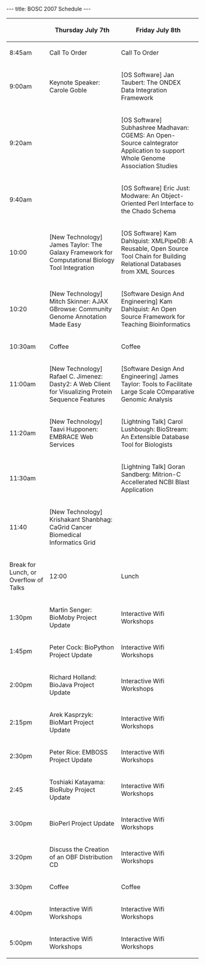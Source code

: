 ---
title: BOSC 2007 Schedule
---

{| border="1" cellspacing="0" cellpadding="10" align="center"
! &nbsp;
! Thursday July 7th
! Friday July 8th
|- 
| 8:45am
| Call To Order
| Call To Order
|- 
| 9:00am
| Keynote Speaker: Carole Goble
| [OS Software] Jan Taubert: The ONDEX Data Integration Framework
|- 
| 9:20am
| &nbsp;
| [OS Software] Subhashree Madhavan: CGEMS: An Open-Source caIntegrator Application to support Whole Genome Association Studies
|- 
| 9:40am
| &nbsp;
| [OS Software] Eric Just: Modware: An Object-Oriented Perl Interface to the Chado Schema
|-
| 10:00
| [New Technology] James Taylor: The Galaxy Framework for Computational Biology Tool Integration
| [OS Software] Kam Dahlquist: XMLPipeDB: A Reusable, Open Source Tool Chain for Building Relational Databases from XML Sources
|-
| 10:20
| [New Technology] Mitch Skinner: AJAX GBrowse: Community Genome Annotation Made Easy
| [Software Design And Engineering] Kam Dahlquist: An Open Source Framework for Teaching Bioinformatics
|-
| 10:30am
| Coffee
| Coffee
|- 
| 11:00am
| [New Technology] Rafael C. Jimenez: Dasty2: A Web Client for Visualizing Protein Sequence Features
| [Software Design And Engineering] James Taylor: Tools to Facilitate Large Scale COmparative Genomic Analysis 
|- 
| 11:20am
| [New Technology] Taavi Hupponen: EMBRACE Web Services
| [Lightning Talk] Carol Lushbough: BioStream: An Extensible Database Tool for Biologists
|- 
| 11:30am
| &nbsp;
| [Lightning Talk] Goran Sandberg: Mitrion-C Accellerated NCBI Blast Application
|-
| 11:40
| [New Technology] Krishakant Shanbhag: CaGrid Cancer Biomedical Informatics Grid
|-
| Break for Lunch, or Overflow of Talks
| 12:00
| Lunch
| Lunch
|- 
| 1:30pm
| Martin Senger: BioMoby Project Update
| Interactive Wifi Workshops
|-
| 1:45pm
| Peter Cock: BioPython Project Update
| Interactive Wifi Workshops
|- 
| 2:00pm
| Richard Holland: BioJava Project Update
| Interactive Wifi Workshops
|- 
| 2:15pm
| Arek Kasprzyk: BioMart Project Update
| Interactive Wifi Workshops
|-
| 2:30pm
| Peter Rice: EMBOSS Project Update
| Interactive Wifi Workshops
|- 
| 2:45
| Toshiaki Katayama: BioRuby Project Update
| Interactive Wifi Workshops
|-
| 3:00pm
| BioPerl Project Update
| Interactive Wifi Workshops
|-
| 3:20pm
| Discuss the Creation of an OBF Distribution CD
| Interactive Wifi Workshops
|-
| 3:30pm
| Coffee
| Coffee
|- 
| 4:00pm
| Interactive Wifi Workshops
| Interactive Wifi Workshops
|- 
| 5:00pm
| Interactive Wifi Workshops
| Interactive Wifi Workshops
|}